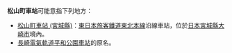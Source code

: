 '''松山町車站'''可能意指下列地方：

* [[松山町車站_(宮城縣)|松山町車站 (宮城縣)]]：[[東日本旅客鐵道|東日本旅客鐵道]][[東北本線|東北本線]]沿線車站，位於[[日本|日本]][[宮城縣|宮城縣]][[大崎市|大崎市]]境內。
* [[長崎電氣軌道|長崎電氣軌道]][[平和公園車站|平和公園車站]]的原名。
{{disambig|Cat=五字車站名消歧義}}